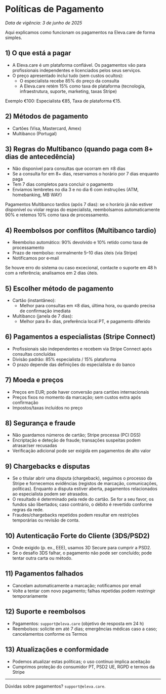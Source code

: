 # Políticas de Pagamento

_Data de vigência: 3 de junho de 2025_

Aqui explicamos como funcionam os pagamentos na Eleva.care de forma simples.

## 1) O que está a pagar

- A Eleva.care é um plataforma confiável. Os pagamentos vão para profissionais independentes e licenciados pelos seus serviços.
- O preço apresentado inclui tudo (sem custos ocultos):
  - O especialista recebe 85% do preço da consulta
  - A Eleva.care retém 15% como taxa de plataforma (tecnologia, infraestrutura, suporte, marketing, taxas Stripe)

Exemplo €100: Especialista €85, Taxa de plataforma €15.

## 2) Métodos de pagamento

- Cartões (Visa, Mastercard, Amex)
- Multibanco (Portugal)

## 3) Regras do Multibanco (quando paga com 8+ dias de antecedência)

- Não disponível para consultas que ocorram em ≤8 dias
- Se a consulta for em 8+ dias, reservamos o horário por 7 dias enquanto paga
- Tem 7 dias completos para concluir o pagamento
- Enviamos lembretes no dia 3 e no dia 6 com instruções (ATM, homebanking, MB WAY)

Pagamentos Multibanco tardios (após 7 dias): se o horário já não estiver disponível ou violar regras do especialista, reembolsamos automaticamente 90% e retemos 10% como taxa de processamento.

## 4) Reembolsos por conflitos (Multibanco tardio)

- Reembolso automático: 90% devolvido e 10% retido como taxa de processamento
- Prazo de reembolso: normalmente 5–10 dias úteis (via Stripe)
- Notificamos por e‑mail

Se houve erro do sistema ou caso excecional, contacte o suporte em 48 h com a referência; analisamos em 2 dias úteis.

## 5) Escolher método de pagamento

- Cartão (instantâneo):
  - Melhor para consultas em ≤8 dias, última hora, ou quando precisa de confirmação imediata
- Multibanco (janela de 7 dias):
  - Melhor para 8+ dias, preferência local PT, e pagamento diferido

## 6) Pagamentos a especialistas (Stripe Connect)

- Profissionais são independentes e recebem via Stripe Connect após consultas concluídas
- Divisão padrão: 85% especialista / 15% plataforma
- O prazo depende das definições do especialista e do banco

## 7) Moeda e preços

- Preços em EUR; pode haver conversão para cartões internacionais
- Preços fixos no momento da marcação; sem custos extra após confirmação
- Impostos/taxas incluídos no preço

## 8) Segurança e fraude

- Não guardamos números de cartão; Stripe processa (PCI DSS)
- Encriptação e deteção de fraude; transações suspeitas podem atrasar/ser recusadas
- Verificação adicional pode ser exigida em pagamentos de alto valor

## 9) Chargebacks e disputas

- Se o titular abrir uma disputa (chargeback), seguimos o processo da Stripe e fornecemos evidências (registos de marcação, comunicações, políticas). Enquanto a disputa estiver aberta, pagamentos relacionados ao especialista podem ser atrasados.
- O resultado é determinado pela rede do cartão. Se for a seu favor, os fundos são libertados; caso contrário, o débito é revertido conforme regras da rede.
- Fraudes/chargebacks repetidos podem resultar em restrições temporárias ou revisão de conta.

## 10) Autenticação Forte do Cliente (3DS/PSD2)

- Onde exigido (p. ex., EEE), usamos 3D Secure para cumprir a PSD2.
- Se o desafio 3DS falhar, o pagamento não pode ser concluído; pode tentar outra carta ou método.

## 11) Pagamentos falhados

- Cancelam automaticamente a marcação; notificamos por email
- Volte a tentar com novo pagamento; falhas repetidas podem restringir temporariamente

## 12) Suporte e reembolsos

- Pagamentos: `support@eleva.care` (objetivo de resposta em 24 h)
- Reembolsos: solicite em até 7 dias; emergências médicas caso a caso; cancelamentos conforme os Termos

## 13) Atualizações e conformidade

- Podemos atualizar estas políticas; o uso contínuo implica aceitação
- Cumprimos proteção do consumidor PT, PSD2 UE, RGPD e termos da Stripe

---

Dúvidas sobre pagamentos? `support@eleva.care`.
